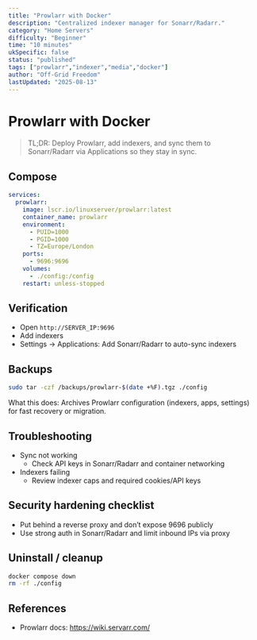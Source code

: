 ```yaml
---
title: "Prowlarr with Docker"
description: "Centralized indexer manager for Sonarr/Radarr."
category: "Home Servers"
difficulty: "Beginner"
time: "10 minutes"
ukSpecific: false
status: "published"
tags: ["prowlarr","indexer","media","docker"]
author: "Off-Grid Freedom"
lastUpdated: "2025-08-13"
---
```


# Prowlarr with Docker

> TL;DR: Deploy Prowlarr, add indexers, and sync them to Sonarr/Radarr via Applications so they stay in sync.

## Compose

```yaml
services:
  prowlarr:
    image: lscr.io/linuxserver/prowlarr:latest
    container_name: prowlarr
    environment:
      - PUID=1000
      - PGID=1000
      - TZ=Europe/London
    ports:
      - 9696:9696
    volumes:
      - ./config:/config
    restart: unless-stopped
```

## Verification
- Open `http://SERVER_IP:9696`
- Add indexers
- Settings → Applications: Add Sonarr/Radarr to auto-sync indexers

## Backups
```bash
sudo tar -czf /backups/prowlarr-$(date +%F).tgz ./config
```
What this does: Archives Prowlarr configuration (indexers, apps, settings) for fast recovery or migration.

## Troubleshooting
- Sync not working
  - Check API keys in Sonarr/Radarr and container networking
- Indexers failing
  - Review indexer caps and required cookies/API keys

## Security hardening checklist
- Put behind a reverse proxy and don’t expose 9696 publicly
- Use strong auth in Sonarr/Radarr and limit inbound IPs via proxy

## Uninstall / cleanup
```bash
docker compose down
rm -rf ./config
```

## References
- Prowlarr docs: https://wiki.servarr.com/
